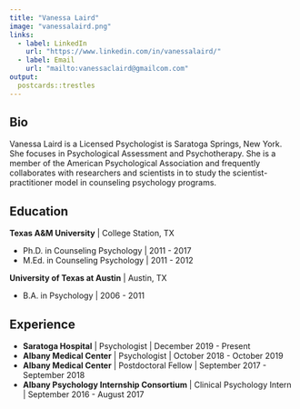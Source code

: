 ```yaml
---
title: "Vanessa Laird"
image: "vanessalaird.png"
links:
  - label: LinkedIn
    url: "https://www.linkedin.com/in/vanessalaird/"
  - label: Email
    url: "mailto:vanessaclaird@gmailcom.com"
output:
  postcards::trestles
---
```

 
## Bio

Vanessa Laird is a Licensed Psychologist is Saratoga Springs, New York. 
She focuses in Psychological Assessment and Psychotherapy. 
She is a member of the American Psychological Association and frequently 
collaborates with researchers and scientists in to study the 
scientist-practitioner model in counseling psychology programs. 

## Education

**Texas A&M University** | College Station, TX

- Ph.D. in Counseling Psychology | 2011 - 2017
- M.Ed. in Counseling Psychology | 2011 - 2012

**University of Texas at Austin** | Austin, TX

- B.A. in Psychology | 2006 - 2011

## Experience

- **Saratoga Hospital** | Psychologist | December 2019 - Present
- **Albany Medical Center** | Psychologist | October 2018 - October 2019
- **Albany Medical Center** | Postdoctoral Fellow | September 2017 - September 2018
- **Albany Psychology Internship Consortium** | Clinical Psychology Intern | September 2016 - August 2017
